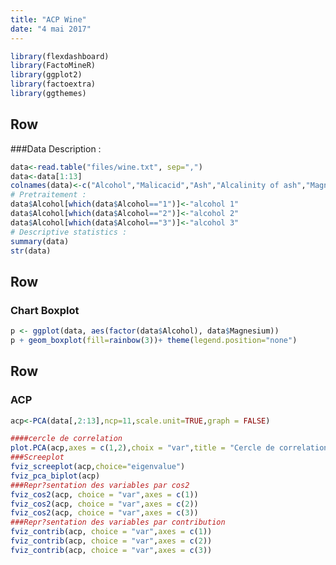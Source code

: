 ---
title: "ACP Wine"
date: "4 mai 2017"
---

```{r setup, include=FALSE}
library(flexdashboard)
library(FactoMineR)
library(ggplot2)
library(factoextra)
library(ggthemes)

```

Row {data-height=350}
-----------------------------------------------------------------------

###Data Description :
```{r}
data<-read.table("files/wine.txt", sep=",")
data<-data[1:13]
colnames(data)<-c("Alcohol","Malicacid","Ash","Alcalinity of ash","Magnesium","Total phenols","Flavanoids","Nonflavanoid phenols ","Proanthocyanins ","Color intensity","Hue","OD280/OD315 of diluted wines ","Proline ")
# Pretraitement :
data$Alcohol[which(data$Alcohol=="1")]<-"alcohol 1"
data$Alcohol[which(data$Alcohol=="2")]<-"alcohol 2"
data$Alcohol[which(data$Alcohol=="3")]<-"alcohol 3"
# Descriptive statistics :
summary(data)
str(data)

```

Row {data-height=400}
-----------------------------------------------------------------------

### Chart Boxplot 


```{r}
p <- ggplot(data, aes(factor(data$Alcohol), data$Magnesium))
p + geom_boxplot(fill=rainbow(3))+ theme(legend.position="none") 
```

Row {data-height=250}
-----------------------------------------------------------------------

### ACP

```{r}
acp<-PCA(data[,2:13],ncp=11,scale.unit=TRUE,graph = FALSE)

####cercle de correlation
plot.PCA(acp,axes = c(1,2),choix = "var",title = "Cercle de correlations",col.hab = rainbow(12),col.quali = "cyan")
###Screeplot
fviz_screeplot(acp,choice="eigenvalue")
fviz_pca_biplot(acp)
###Repr?sentation des variables par cos2
fviz_cos2(acp, choice = "var",axes = c(1))
fviz_cos2(acp, choice = "var",axes = c(2))
fviz_cos2(acp, choice = "var",axes = c(3))
###Repr?sentation des variables par contribution
fviz_contrib(acp, choice = "var",axes = c(1))
fviz_contrib(acp, choice = "var",axes = c(2))
fviz_contrib(acp, choice = "var",axes = c(3))


```


